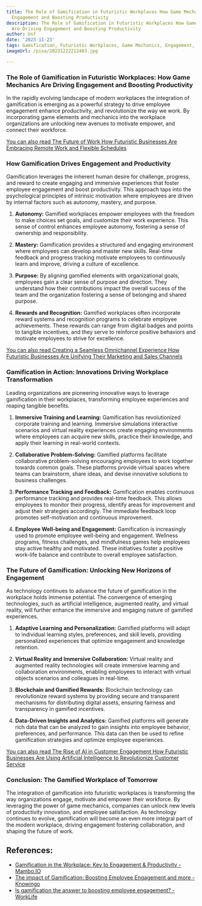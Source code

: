 ```yaml
---
title: The Role of Gamification in Futuristic Workplaces How Game Mechanics Are Driving
  Engagement and Boosting Productivity
description: The Role of Gamification in Futuristic Workplaces How Game Mechanics
  Are Driving Engagement and Boosting Productivity
author: Usf
date: '2023-11-23'
tags: Gamification, Futuristic Workplaces, Game Mechanics, Engagement, Productivity
imageUrl: /pixa/20231222212403.jpg

---
```

### The Role of Gamification in Futuristic Workplaces: How  Game Mechanics Are Driving Engagement and Boosting Productivity

In the  rapidly  evolving landscape  of modern workplaces the integration of gamification is emerging as a powerful strategy to drive employee engagement enhance productivity, and revolutionize the way we work.  By incorporating game elements and mechanics into the  workplace organizations are unlocking new  avenues to motivate empower, and connect their  workforce.

[You can also read  The Future of Work How Futuristic Businesses  Are Embracing Remote  Work and Flexible Schedules](The%20Future%20of%20Work%20How%20Futuristic%20Businesses%20Are%20Embracing%20Remote%20Work%20and%20Flexible%20Schedules)


### How Gamification Drives Engagement and Productivity

Gamification  leverages the inherent human desire for challenge, progress, and reward to create engaging and immersive experiences that foster employee engagement  and boost productivity. This approach taps  into  the  psychological principles of intrinsic motivation where employees are driven by internal factors such as autonomy,  mastery, and purpose.

1.  **Autonomy:** Gamified workplaces empower employees with the freedom to  make choices set goals, and customize their work experience. This  sense of control enhances employee autonomy,  fostering a sense of ownership and responsibility.

2. **Mastery:** Gamification provides a structured and engaging environment where employees can develop and master new  skills.  Real-time feedback and progress tracking motivate employees to continuously learn and improve, driving a culture of excellence.

3.  **Purpose:** By aligning gamified elements with organizational goals, employees gain a clear  sense of purpose and direction. They understand how  their  contributions impact  the overall success of the team and the organization fostering a sense of belonging and  shared purpose.

4.  **Rewards and Recognition:** Gamified workplaces often incorporate reward systems and recognition  programs to celebrate employee achievements. These rewards can range from digital badges and points to tangible incentives, and they serve to reinforce  positive behaviors and motivate employees to strive for excellence.

[You can also read Creating a Seamless Omnichannel Experience How Futuristic Businesses Are Unifying Their Marketing and Sales Channels](Creating%20a%20Seamless%20Omnichannel%20Experience%20How%20Futuristic%20Businesses%20Are%20Unifying%20Their%20Marketing%20and%20Sales%20Channels)


### Gamification in Action:  Innovations Driving Workplace Transformation

Leading organizations are pioneering innovative ways to leverage gamification in their workplaces, transforming employee experiences and reaping tangible benefits.

1. **Immersive Training and Learning:** Gamification has  revolutionized corporate training and learning. Immersive simulations interactive scenarios and virtual reality experiences create engaging environments where employees can acquire new  skills, practice their knowledge, and apply their learning in real-world contexts.

2. **Collaborative Problem-Solving:** Gamified platforms facilitate collaborative problem-solving encouraging employees to work together towards common  goals. These platforms provide virtual spaces where teams can brainstorm, share ideas, and devise innovative solutions  to business challenges.

3. **Performance Tracking and Feedback:** Gamification  enables continuous performance tracking and provides real-time feedback. This allows employees to monitor their progress, identify  areas for improvement  and adjust their strategies accordingly. The immediate  feedback loop promotes  self-motivation and continuous improvement.

4. **Employee Well-being and  Engagement:** Gamification is increasingly used to promote employee well-being and engagement. Wellness programs, fitness challenges, and mindfulness games  help employees  stay active healthy and motivated. These initiatives foster a positive work-life balance and contribute to overall employee satisfaction.

### The Future  of Gamification: Unlocking New Horizons of Engagement

As technology continues to advance the future of gamification in the workplace holds immense potential. The convergence of emerging technologies, such as artificial intelligence, augmented reality, and virtual reality, will further enhance the immersive and engaging  nature of gamified experiences.

1. **Adaptive Learning and Personalization:** Gamified platforms will adapt to  individual learning styles, preferences, and  skill levels, providing personalized experiences that  optimize engagement and knowledge retention.

2.  **Virtual  Reality and Immersive Collaboration:** Virtual reality and augmented reality  technologies will create immersive learning and collaboration  environments, enabling employees to interact with virtual objects scenarios and colleagues in real-time.

3. **Blockchain and Gamified Rewards:** Blockchain technology can revolutionize reward  systems by providing secure and transparent mechanisms for distributing digital  assets, ensuring fairness  and transparency in gamified incentives.

4. **Data-Driven Insights and Analytics:** Gamified  platforms will generate  rich  data that can be analyzed to gain insights into employee behavior, preferences, and performance. This data  can then be used to refine gamification strategies and optimize employee experiences.

[You can also read The  Rise  of AI  in Customer Engagement How  Futuristic Businesses  Are Using Artificial Intelligence to Revolutionize Customer Service](The%20Rise%20of%20AI%20in%20Customer%20Engagement%20How%20Futuristic%20Businesses%20Are%20Using%20Artificial%20Intelligence%20to%20Revolutionize%20Customer%20Service)


### Conclusion: The Gamified Workplace of Tomorrow

The integration of gamification into futuristic workplaces is transforming the way organizations engage, motivate and empower their workforce.  By leveraging the power of game mechanics, companies can unlock new levels of productivity innovation, and employee satisfaction.  As technology continues  to  evolve, gamification will become an even more integral part of the modern  workplace, driving  engagement fostering  collaboration, and shaping the future of work.

## References:
- [Gamification in the Workplace: Key to Engagement & Productivity - Mambo.IO](https://mambo.io/blog/workplace-gamification)
- [The impact of Gamification: Boosting Employee Engagement and more - Knowingo](https://knowingo.com/blog/The%20impact%20of%20Gamification:%20Boosting%20Employee%20Engagement%20and%20more/)
- [Is gamification the answer to boosting employee engagement? - WorkLife](https://www.worklife.news/culture/gamification-workplace/)
